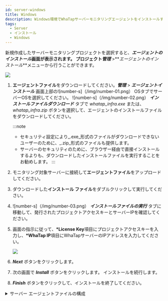```yaml
---
id: server-windows
title: Windows
description: Windows環境でWhaTapサーバーモニタリングエージェントをインストールする方法を説明します。
tags:
  - Server
  - インストール
  - Windows
---
```


新規作成したサーバーモニタリングプロジェクトを選択すると、**_エージェントのインストール_**画面が表示されます。 プロジェクト**_管理_** >**_エージェントのインストール_**メニューから行うことができます。

![](/img/server-install-windows.png)

1.  **エージェントファイル**をダウンロードしてください。**_管理_** > **_エージェントインストール_**  画面上部の![number-s]（/img/number-01.png） OSタブでサーバーOSを選択してください。 ![number-s]（/img/number-02.png） **_インストールファイルダウンロード_** タブで _whatap_infra.exe_ または、 _whatap_infra.zip_ ボタンを選択して、エージェントのインストールファイルをダウンロードしてください。  

    :::note

    -   セキュリティ設定により_.exe_形式のファイルがダウンロードできないユーザーのために、_.zip_形式のファイルも提供します。
    -   サーバーのセキュリティのために、ブラウザー経由で直接インストールするよりも、ダウンロードしたインストールファイルを実行することをお勧めします。
    :::

2.  モニタリング対象サーバーに接続して**エージェントファイル**をアップロードしてください。

3.  ダウンロードした**インストール ファイル**をダブルクリックして実行してください。  

4.  ![number-s]（/img/number-03.png） **_インストールファイルの実行_** タブに移動して、発行されたプロジェクトアクセスキーとサーバーIPを確認してください。

5.  画面の指示に従って、**\*License Key**項目にプロジェクトアクセスキーを入力し、**\*WhaTap IP**項目にWhaTapサーバーのIPアドレスを入力してください。

    ![](https://img.whatap.io/media/user_guide_server/management/1230.png)  

6.  **_Next_** ボタンをクリックします。

7.  次の画面で **_Install_** ボタンをクリックします。 インストールを続行します。

8.  **_Finish_** ボタンをクリックして、インストールを終了してください。

<details>
<summary>サーバー エージェントファイルの構成</summary>

{@include: ../../common-items/_sv-cpf.mdx}
{@include: ../../common-items/_sv-w-cpf.mdx}

</details>
